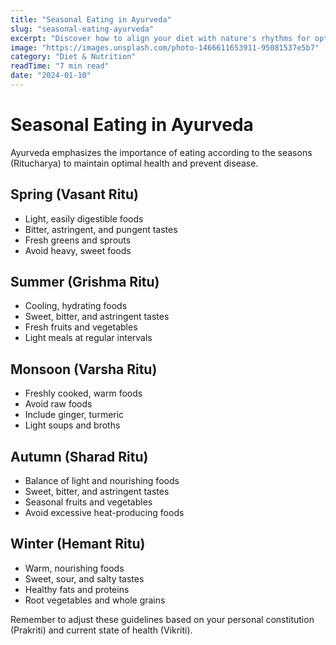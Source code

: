 ```yaml
---
title: "Seasonal Eating in Ayurveda"
slug: "seasonal-eating-ayurveda"
excerpt: "Discover how to align your diet with nature's rhythms for optimal health and digestion."
image: "https://images.unsplash.com/photo-1466611653911-95081537e5b7"
category: "Diet & Nutrition"
readTime: "7 min read"
date: "2024-01-10"
---
```


# Seasonal Eating in Ayurveda

Ayurveda emphasizes the importance of eating according to the seasons (Ritucharya) to maintain optimal health and prevent disease.

## Spring (Vasant Ritu)
- Light, easily digestible foods
- Bitter, astringent, and pungent tastes
- Fresh greens and sprouts
- Avoid heavy, sweet foods

## Summer (Grishma Ritu)
- Cooling, hydrating foods
- Sweet, bitter, and astringent tastes
- Fresh fruits and vegetables
- Light meals at regular intervals

## Monsoon (Varsha Ritu)
- Freshly cooked, warm foods
- Avoid raw foods
- Include ginger, turmeric
- Light soups and broths

## Autumn (Sharad Ritu)
- Balance of light and nourishing foods
- Sweet, bitter, and astringent tastes
- Seasonal fruits and vegetables
- Avoid excessive heat-producing foods

## Winter (Hemant Ritu)
- Warm, nourishing foods
- Sweet, sour, and salty tastes
- Healthy fats and proteins
- Root vegetables and whole grains

Remember to adjust these guidelines based on your personal constitution (Prakriti) and current state of health (Vikriti). 